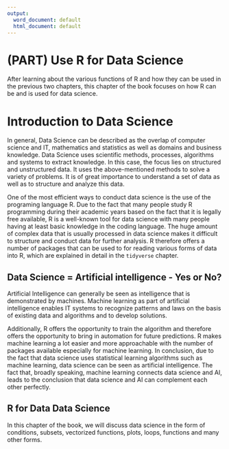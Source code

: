 ```yaml
---
output:
  word_document: default
  html_document: default
---
```

# (PART) Use R for Data Science  {-}

After learning about the various functions of R and how they can be used in the previous two chapters, this chapter of the book focuses on how R can be and is used for data science. 

# Introduction to Data Science {#introduction}

In general, Data Science can be described as the overlap of computer science and IT, mathematics and statistics as well as domains and business knowledge. Data Science uses scientific methods, processes, algorithms and systems to extract knowledge. In this case, the focus lies on structured and unstructured data. It uses the above-mentioned methods to solve a variety of problems. It is of great importance to understand a set of data as well as to structure and analyze this data. 

One of the most efficient ways to conduct data science is the use of the programing language R. Due to the fact that many people study R programming during their academic years based on the fact that it is legally free available, R is a well-known tool for data science with many people having at least basic knowledge in the coding language. The huge amount of complex data that is usually processed in data science makes it difficult to structure and conduct data for further analysis. R therefore offers a number of packages that can be used to for reading various forms of data into R, which are explained in detail in the `tidyverse` chapter.

## Data Science = Artificial intelligence - Yes or No?

Artificial Intelligence can generally be seen as intelligence that is demonstrated by machines. Machine learning as part of artificial intelligence enables IT systems to recognize patterns and laws on the basis of existing data and algorithms and to develop solutions.

Additionally, R offers the opportunity to train the algorithm and therefore offers the opportunity to bring in automation for future predictions. R makes machine learning a lot easier and more approachable with the number of packages available especially for machine learning. In conclusion, due to the fact that data science uses statistical learning algorithms such as machine learning, data science can be seen as artificial intelligence. The fact that, broadly speaking, machine learning connects data science and AI, leads to the conclusion that data science and AI can complement each other perfectly. 

## R for Data Data Science

In this chapter of the book, we will discuss data science in the form of conditions, subsets, vectorized functions, plots, loops, functions and many other forms. 